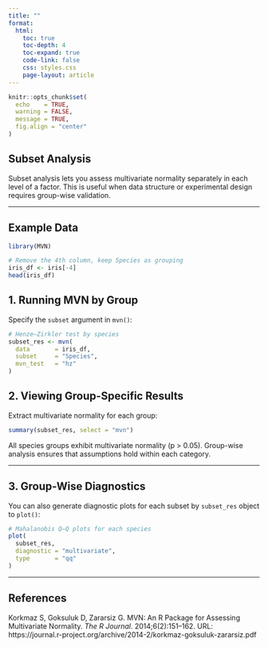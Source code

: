 ---
title: ""
format:
  html:
    toc: true
    toc-depth: 4
    toc-expand: true
    code-link: false
    css: styles.css
    page-layout: article
---

```{r setup, include=FALSE}
knitr::opts_chunk$set(
  echo    = TRUE,
  warning = FALSE,
  message = TRUE,
  fig.align = "center"
)
```

## Subset Analysis  
Subset analysis lets you assess multivariate normality separately in each level of a factor. This is useful when data structure or experimental design requires group-wise validation.

---


## Example Data

```{r}
library(MVN)

# Remove the 4th column, keep Species as grouping
iris_df <- iris[-4]
head(iris_df)
```

## 1. Running MVN by Group

Specify the `subset` argument in `mvn()`:

```{r}
# Henze–Zirkler test by species
subset_res <- mvn(
  data       = iris_df,
  subset     = "Species",
  mvn_test   = "hz"
)
```

## 2. Viewing Group-Specific Results

Extract multivariate normality for each group:

```{r}
summary(subset_res, select = "mvn")
```


All species groups exhibit multivariate normality (p > 0.05). Group-wise analysis ensures that assumptions hold within each category.

---

## 3. Group-Wise Diagnostics

You can also generate diagnostic plots for each subset by `subset_res` object to `plot()`:

```{r}
# Mahalanobis Q–Q plots for each species
plot(
  subset_res,
  diagnostic = "multivariate",
  type       = "qq"
)
```


---

## References

Korkmaz S, Goksuluk D, Zararsiz G. MVN: An R Package for Assessing Multivariate Normality. *The R Journal*. 2014;6(2):151–162. URL: https://journal.r-project.org/archive/2014-2/korkmaz-goksuluk-zararsiz.pdf
